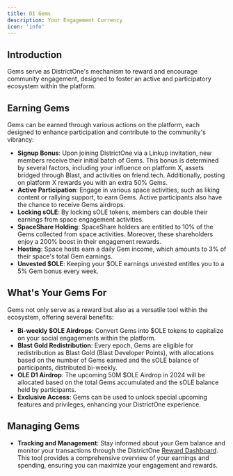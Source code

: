 ```yaml
---
title: D1 Gems
description: Your Engagement Currency
icon: 'info'
---
```


## Introduction

Gems serve as DistrictOne's mechanism to reward and encourage community engagement, designed to foster an active and participatory ecosystem within the platform.

## Earning Gems

Gems can be earned through various actions on the platform, each designed to enhance participation and contribute to the community's vibrancy:

- **Signup Bonus**: Upon joining DistrictOne via a Linkup invitation, new members receive their initial batch of Gems. This bonus is determined by several factors, including your influence on platform X, assets bridged through Blast, and activities on friend.tech. Additionally, posting on platform X rewards you with an extra 50% Gems.
- **Active Participation**: Engage in various space activities, such as liking content or rallying support, to earn Gems. Active participants also have the chance to receive Gems airdrops.
- **Locking sOLE**: By locking sOLE tokens, members can double their earnings from space engagement activities.
- **SpaceShare Holding**: SpaceShare holders are entitled to 10% of the Gems collected from space activities. Moreover, these shareholders enjoy a 200% boost in their engagement rewards.
- **Hosting**: Space hosts earn a daily Gem income, which amounts to 3% of their space's total Gem earnings.
- **Unvested $OLE**: Keeping your $OLE earnings unvested entitles you to a 5% Gem bonus every week.

## What's Your Gems For

Gems not only serve as a reward but also as a versatile tool within the ecosystem, offering several benefits:

- **Bi-weekly $OLE Airdrops**: Convert Gems into $OLE tokens to capitalize on your social engagements within the platform.
- **Blast Gold Redistribution**: Every epoch, Gems are eligible for redistribution as Blast Gold (Blast Developer Points), with allocations based on the number of Gems earned and the sOLE balance of participants, distributed bi-weekly.
- **OLE D1 Airdrop**: The upcoming 50M $OLE Airdrop in 2024 will be allocated based on the total Gems accumulated and the sOLE balance held by participants.
- **Exclusive Access**: Gems can be used to unlock special upcoming features and privileges, enhancing your DistrictOne experience.

## Managing Gems

- **Tracking and Management**: Stay informed about your Gem balance and monitor your transactions through the DistrictOne [Reward Dashboard](https://districtone.io/reward). This tool provides a comprehensive overview of your earnings and spending, ensuring you can maximize your engagement and rewards.


